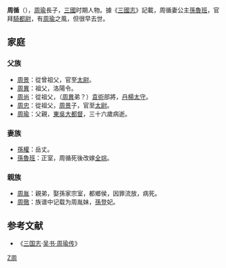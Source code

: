 '''周循'''（{{bd|2世紀||3世紀|catldx=Zhou Yu}}），[[周瑜|周瑜]]長子，[[三國|三國]]时期人物。據《[[三國志|三國志]]》記載，周循妻公主[[孫魯班|孫魯班]]，官拜[[騎都尉|騎都尉]]，有[[周瑜|周瑜]]之風，但很早去世。

== 家庭 ==
=== 父族 ===
*[[周景_(東漢)|周景]]：從曾祖父，官至[[太尉|太尉]]。
*[[周異|周異]]：祖父，洛陽令。
*[[周尚|周尚]]：從祖父，（[[周異|周異]]弟？）[[袁術|袁術]]部將，[[丹楊|丹楊]][[太守|太守]]。
*[[周忠|周忠]]：從祖父，[[周景_(東漢)|周景]]子，官至[[太尉|太尉]]。
*[[周瑜|周瑜]]：父親，[[東吳|東吳]][[大都督|大都督]]，三十六歲病逝。

=== 妻族 ===
*[[孫權|孫權]]：岳丈。
*[[孫魯班|孫魯班]]：正室，周循死後改嫁[[全琮|全琮]]。

=== 親族 ===
*[[周胤|周胤]]：親弟，娶孫家宗室，都鄉侯，因罪流放，病死。
*[[周妃_(孫登)|周徹]]：族谱中记载为周胤妹，[[孫登_(太子)|孫登]]妃。

==参考文献==
* 《[[三国志|三国志]]·[[s:三國志/卷54|吴书·周瑜传]]》

{{三國人物小作品}}

[[Category:東吳军事人物|Z周]]